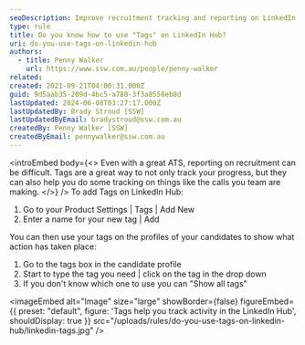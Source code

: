 ```yaml
---
seoDescription: Improve recruitment tracking and reporting on LinkedIn Hub using tags to streamline candidate progress and team activities.
type: rule
title: Do you know how to use "Tags" on LinkedIn Hub?
uri: do-you-use-tags-on-linkedin-hub
authors:
  - title: Penny Walker
    url: https://www.ssw.com.au/people/penny-walker
related:
created: 2021-09-21T04:00:31.000Z
guid: 9d5aab35-209d-4bc5-a788-3f3a8558eb8d
lastUpdated: 2024-06-08T03:27:17.000Z
lastUpdatedBy: Brady Stroud [SSW]
lastUpdatedByEmail: bradystroud@ssw.com.au
createdBy: Penny Walker [SSW]
createdByEmail: pennywalker@ssw.com.au
---
```


<introEmbed
  body={<>
Even with a great ATS, reporting on recruitment can be difficult. Tags are a great way to not only track your progress, but they can also help you do some tracking on things like the calls you team are making.
  </>}
/>
To add Tags on LinkedIn Hub:

1. Go to your Product Settings | Tags | Add New
2. Enter a name for your new tag | Add

You can then use your tags on the profiles of your candidates to show what action has taken place:

1. Go to the tags box in the candidate profile
2. Start to type the tag you need | click on the tag in the drop down
3. If you don't know which one to use you can "Show all tags"


<imageEmbed
  alt="Image"
  size="large"
  showBorder={false}
  figureEmbed={{
    preset: "default",
    figure: 'Tags help you track activity in the LinkedIn Hub',
    shouldDisplay: true
  }}
  src="/uploads/rules/do-you-use-tags-on-linkedin-hub/linkedin-tags.jpg"
/>
